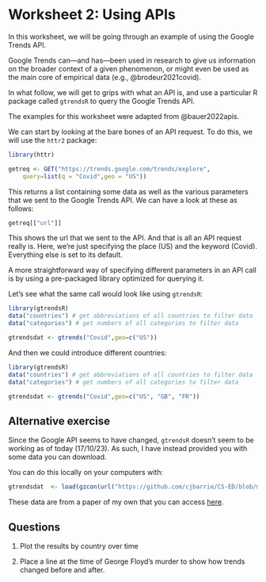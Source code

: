 # Worksheet 2: Using APIs {.unnumbered}

In this worksheet, we will be going through an example of using the Google Trends API.

Google Trends can---and has---been used in research to give us information on the broader context of a given phenomenon, or might even be used as the main core of empirical data (e.g., @brodeur2021covid).

In what follow, we will get to grips with what an API is, and use a particular R package called `gtrendsR` to query the Google Trends API.

The examples for this worksheet were adapted from @bauer2022apis.

We can start by looking at the bare bones of an API request. To do this, we will use the `httr2` package:

```r
library(httr)

getreq <- GET("https://trends.google.com/trends/explore",
    query=list(q = "Covid",geo = "US"))
```

This returns a list containing some data as well as the various parameters that we sent to the Google Trends API. We can have a look at these as follows:

```r
getreq[["url"]]
```

This shows the url that we sent to the API. And that is all an API request really is. Here, we're just specifying the place (US) and the keyword (Covid). Everything else is set to its default.

A more straightforward way of specifying different parameters in an API call is by using a pre-packaged library optimized for querying it.

Let's see what the same call would look like using `gtrendsR`:

```r
library(gtrendsR)
data("countries") # get abbreviations of all countries to filter data 
data("categories") # get numbers of all categories to filter data 

gtrendsdat <- gtrends("Covid",geo=c("US"))
```

And then we could introduce different countries:

```r
library(gtrendsR)
data("countries") # get abbreviations of all countries to filter data 
data("categories") # get numbers of all categories to filter data 

gtrendsdat <- gtrends("Covid",geo=c("US", "GB", "FR"))
```

## Alternative exercise

Since the Google API seems to have changed, `gtrendsR` doesn't seem to be working as of today (17/10/23). As such, I have instead provided you with some data you can download.

You can do this locally on your computers with:

```r
gtrendsdat  <- load(gzcon(url("https://github.com/cjbarrie/CS-ED/blob/main/data/floyd.RData?raw=true")))
```

These data are from a paper of my own that you can access [here](https://journals.sagepub.com/doi/full/10.1177/2378023120971507).

## Questions

1.  Plot the results by country over time

2.  Place a line at the time of George Floyd's murder to show how trends changed before and after.
